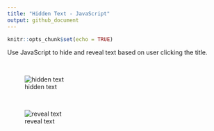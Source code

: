 ```yaml
---
title: "Hidden Text - JavaScript"
output: github_document
---
```


```r
knitr::opts_chunk$set(echo = TRUE)
```


Use JavaScript to hide and reveal text based on user clicking the title.

<br>

![hidden text](https://raw.githubusercontent.com/papagorgio23/Northwestern/master/440%20-%20Application%20Engineering/Hidden%20Text/hidden%20text.png)

<br>

![reveal text](https://raw.githubusercontent.com/papagorgio23/Northwestern/master/440%20-%20Application%20Engineering/Hidden%20Text/reveal%20text.png)
